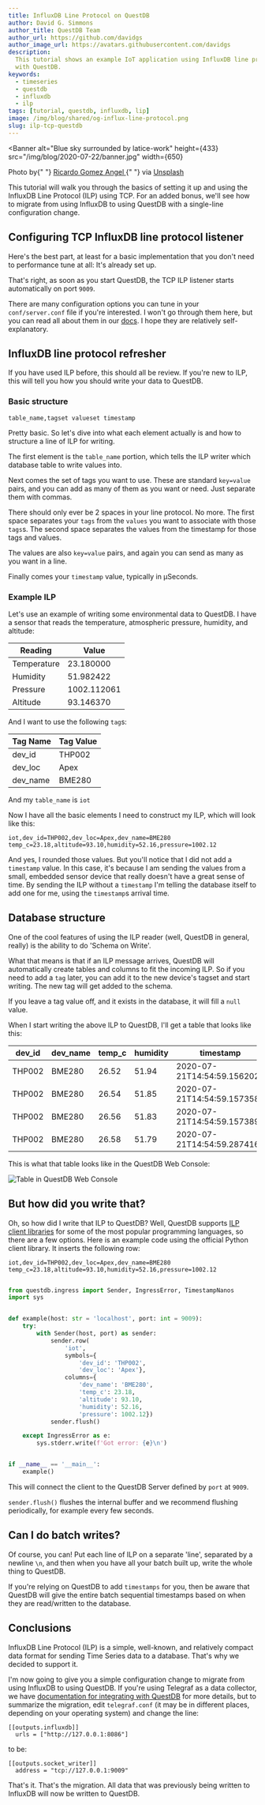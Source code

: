 ```yaml
---
title: InfluxDB Line Protocol on QuestDB
author: David G. Simmons
author_title: QuestDB Team
author_url: https://github.com/davidgs
author_image_url: https://avatars.githubusercontent.com/davidgs
description:
  This tutorial shows an example IoT application using InfluxDB line protocol
  with QuestDB.
keywords:
  - timeseries
  - questdb
  - influxdb
  - ilp
tags: [tutorial, questdb, influxdb, lip]
image: /img/blog/shared/og-influx-line-protocol.png
slug: ilp-tcp-questdb
---
```



<Banner
  alt="Blue sky surrounded by latice-work"
  height={433}
  src="/img/blog/2020-07-22/banner.jpg"
  width={650}
>
  Photo by{" "}
  <a href="https://unsplash.com/photos/z0l-3cWpKto"> Ricardo Gomez Angel </a>{" "}
  via <a href="https://unsplash.com">Unsplash</a>
</Banner>

This tutorial will walk you through the basics of setting it up and using the
InfluxDB Line Protocol (ILP) using TCP. For an added bonus, we'll see how to
migrate from using InfluxDB to using QuestDB with a single-line configuration
change.

<!--truncate -->

## Configuring TCP InfluxDB line protocol listener

Here's the best part, at least for a basic implementation that you don't need to
performance tune at all: It's already set up.

That's right, as soon as you start QuestDB, the TCP ILP listener starts
automatically on port `9009`.

There are many configuration options you can tune in your `conf/server.conf`
file if you're interested. I won't go through them here, but you can read all
about them in our [docs](/docs/reference/api/ilp/overview/). I hope they are
relatively self-explanatory.

## InfluxDB line protocol refresher

If you have used ILP before, this should all be review. If you're new to ILP,
this will tell you how you should write your data to QuestDB.

### Basic structure

```shell title="ILP syntax"
table_name,tagset valueset timestamp
```

Pretty basic. So let's dive into what each element actually is and how to
structure a line of ILP for writing.

The first element is the `table_name` portion, which tells the ILP writer which
database table to write values into.

Next comes the set of tags you want to use. These are standard `key=value`
pairs, and you can add as many of them as you want or need. Just separate them
with commas.

There should only ever be 2 spaces in your line protocol. No more. The first
space separates your `tags` from the `values` you want to associate with those
`tags`s. The second space separates the values from the timestamp for those tags
and values.

The values are also `key=value` pairs, and again you can send as many as you
want in a line.

Finally comes your `timestamp` value, typically in µSeconds.

### Example ILP

Let's use an example of writing some environmental data to QuestDB. I have a
sensor that reads the temperature, atmospheric pressure, humidity, and altitude:

| Reading     | Value       |
| ----------- | ----------- |
| Temperature | 23.180000   |
| Humidity    | 51.982422   |
| Pressure    | 1002.112061 |
| Altitude    | 93.146370   |

And I want to use the following `tag`s:

| Tag Name | Tag Value |
| -------- | --------- |
| dev_id   | THP002    |
| dev_loc  | Apex      |
| dev_name | BME280    |

And my `table_name` is `iot`

Now I have all the basic elements I need to construct my ILP, which will look
like this:

```shell
iot,dev_id=THP002,dev_loc=Apex,dev_name=BME280 temp_c=23.18,altitude=93.10,humidity=52.16,pressure=1002.12
```

And yes, I rounded those values. But you'll notice that I did not add a
`timestamp` value. In this case, it's because I am sending the values from a
small, embedded sensor device that really doesn't have a great sense of time. By
sending the ILP without a `timestamp` I'm telling the database itself to add one
for me, using the `timestamp`s arrival time.

## Database structure

One of the cool features of using the ILP reader (well, QuestDB in general,
really) is the ability to do 'Schema on Write'.

What that means is that if an ILP message arrives, QuestDB will automatically
create tables and columns to fit the incoming ILP. So if you need to add a `tag`
later, you can add it to the new device's tagset and start writing. The new tag
will get added to the schema.

If you leave a tag value off, and it exists in the database, it will fill a
`null` value.

When I start writing the above ILP to QuestDB, I'll get a table that looks like
this:

| dev_id | dev_name | temp_c | humidity | timestamp                   | dev_loc | altitude | pressure |
| ------ | -------- | ------ | -------- | --------------------------- | ------- | -------- | -------- |
| THP002 | BME280   | 26.52  | 51.94    | 2020-07-21T14:54:59.156202Z | Apex    | 76.27    | 1004.12  |
| THP002 | BME280   | 26.54  | 51.85    | 2020-07-21T14:54:59.157358Z | Apex    | 75.97    | 1004.16  |
| THP002 | BME280   | 26.56  | 51.83    | 2020-07-21T14:54:59.157389Z | Apex    | 75.84    | 1004.17  |
| THP002 | BME280   | 26.58  | 51.79    | 2020-07-21T14:54:59.287416Z | Apex    | 75.93    | 1004.16  |

This is what that table looks like in the QuestDB Web Console:

![Table in QuestDB Web Console](/img/blog/2020-07-22/tableShot.png)

## But how did you write that?

Oh, so how did I write that ILP to QuestDB? Well, QuestDB supports
[ILP client libraries](/docs/reference/clients/overview/) for some of the most
popular programming languages, so there are a few options. Here is an example
code using the official Python client library. It inserts the following row:

```shell
iot,dev_id=THP002,dev_loc=Apex,dev_name=BME280 temp_c=23.18,altitude=93.10,humidity=52.16,pressure=1002.12
```

```python title="Inserting a row into the table iot"

from questdb.ingress import Sender, IngressError, TimestampNanos
import sys


def example(host: str = 'localhost', port: int = 9009):
    try:
        with Sender(host, port) as sender:
            sender.row(
                'iot',
                symbols={
                    'dev_id': 'THP002',
                    'dev_loc': 'Apex'},
                columns={
                    'dev_name': 'BME280',
                    'temp_c': 23.18,
                    'altitude': 93.10,
                    'humidity': 52.16,
                    'pressure': 1002.12})
            sender.flush()

    except IngressError as e:
        sys.stderr.write(f'Got error: {e}\n')


if __name__ == '__main__':
    example()
```

This will connect the client to the QuestDB Server defined by `port` at `9009`.

`sender.flush()` flushes the internal buffer and we recommend flushing
periodically, for example every few seconds.

## Can I do batch writes?

Of course, you can! Put each line of ILP on a separate 'line', separated by a
newline `\n`, and then when you have all your batch built up, write the whole
thing to QuestDB.

If you're relying on QuestDB to add `timestamps` for you, then be
aware that QuestDB will give the entire batch sequential timestamps based on
when they are read/written to the database.

## Conclusions

InfluxDB Line Protocol (ILP) is a simple, well-known, and relatively compact
data format for sending Time Series data to a database. That's why we decided to
support it.

I'm now going to give you a simple configuration change to migrate from using
InfluxDB to using QuestDB. If you're using Telegraf as a data collector, we have
[documentation for integrating with QuestDB](/docs/third-party-tools/telegraf/)
for more details, but to summarize the migration, edit `telegraf.conf` (it may
be in different places, depending on your operating system) and change the line:

```shell
[[outputs.influxdb]]
  urls = ["http://127.0.0.1:8086"]
```

to be:

```shell
[[outputs.socket_writer]]
  address = "tcp://127.0.0.1:9009"
```

That's it. That's the migration. All data that was previously being written to
InfluxDB will now be written to QuestDB.
